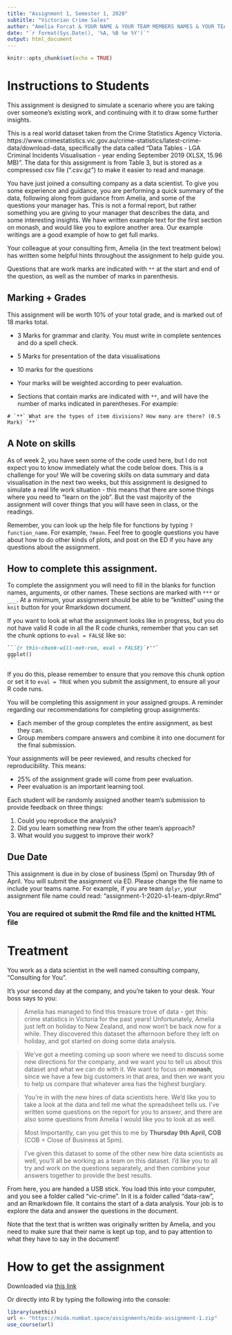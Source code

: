 ```yaml
---
title: "Assignment 1, Semester 1, 2020"
subtitle: "Victorian Crime Sales"
author: "Amelia Forcat & YOUR NAME & YOUR TEAM MEMBERS NAMES & YOUR TEAM NAME"
date: "`r format(Sys.Date(), '%A, %B %e %Y')`"
output: html_document
---
```


```r
knitr::opts_chunk$set(echo = TRUE)
```

# Instructions to Students

This assignment is designed to simulate a scenario where you are taking over someone's existing work, and continuing with it to draw some further insights.

This is a real world dataset taken from the Crime Statistics Agency Victoria.  https://www.crimestatistics.vic.gov.au/crime-statistics/latest-crime-data/download-data, specifically the data called "Data Tables - LGA Criminal Incidents Visualisation - year ending September 2019 (XLSX, 15.96 MB)". The data for this assignment is from Table 3, but is stored as a compressed csv file (".csv.gz") to make it easier to read and manage.

You have just joined a consulting company as a data scientist. To give you some experience and guidance, you are performing a quick summary of the data, following along from guidance from Amelia, and some of the questions your manager has. This is not a formal report, but rather something you are giving to your manager that describes the data, and some interesting insights. We have written example text for the first section on monash, and would like you to explore another area. Our example writings are a good example of how to get full marks.

Your colleague at your consulting firm, Amelia (in the text treatment below) has written some helpful hints throughout the assignment to help guide you.

Questions that are work marks are indicated with `**` at the start and end of the question, as well as the number of marks in parenthesis.

## Marking + Grades

This assignment will be worth 10% of your total grade, and is marked out of 18 marks total.

* 3 Marks for grammar and clarity. You must write in complete sentences and do a spell check.
* 5 Marks for presentation of the data visualisations
* 10 marks for the questions

* Your marks will be weighted according to peer evaluation.

* Sections that contain marks are indicated with `**`, and will have the number of marks indicated in parentheses. For example:

```
# `**` What are the types of item divisions? How many are there? (0.5 Mark) `**`
```

## A Note on skills

As of week 2, you have seen some of the code used here, but I do not expect you to know immediately what the code below does. This is a challenge for you! We will be covering skills on data summary and data visualisation in the next two weeks, but this assignment is designed to simulate a real life work situation - this means that there are some things where you need to "learn on the job". But the vast majority of the assignment will cover things that you will have seen in class, or the readings.

Remember, you can look up the help file for functions by typing `?function_name`. For example, `?mean`. Feel free to google questions you have about how to do other kinds of plots, and post on the ED if you have any questions about the assignment.

## How to complete this assignment.

To complete the assignment you will need to fill in the blanks for function names, arguments, or other names. These sections are marked with `***` or `___`. At a minimum, your assignment should be able to be "knitted" using the `knit` button for your Rmarkdown document. 

If you want to look at what the assignment looks like in progress, but you do not have valid R code in all the R code chunks, remember that you can set the chunk options to `eval = FALSE` like so:

````markdown
```{r this-chunk-will-not-run, eval = FALSE}`r''`
ggplot()
```
````

If you do this, please remember to ensure that you remove this chunk option or set it to `eval = TRUE` when you submit the assignment, to ensure all your R code runs.

You will be completing this assignment in your assigned groups. A reminder regarding our recommendations for completing group assignments:

 * Each member of the group completes the entire assignment, as best they can.
 * Group members compare answers and combine it into one document for the final submission. 

Your assignments will be peer reviewed, and results checked for reproducibility. This means:

* 25% of the assignment grade will come from peer evaluation. 
* Peer evaluation is an important learning tool. 

Each student will be randomly assigned another team's submission to provide feedback on three things: 

  1. Could you reproduce the analysis? 
  2. Did you learn something new from the other team's approach?
  3. What would you suggest to improve their work?


## Due Date

This assignment is due in by close of business (5pm) on Thursday 9th of April. You will submit the assignment via ED. Please change the file name to include your teams name. For example, if you are team `dplyr`, your assignment file name could read: "assignment-1-2020-s1-team-dplyr.Rmd"

### **You are required ot submit the Rmd file and the knitted HTML file**

# Treatment

You work as a data scientist in the well named consulting company, "Consulting for You".

It's your second day at the company, and you're taken to your desk. Your boss says to you:

> Amelia has managed to find this treasure trove of data - get this: crime statistics in Victoria for the past years! Unfortunately, Amelia just left on holiday to New Zealand, and now won't be back now for a while. They discovered this dataset the afternoon before they left on holiday, and got started on doing some data analysis.

> We've got a meeting coming up soon where we need to discuss some new directions for the company, and we want you to tell us about this dataset and what we can do with it. We want to focus on **monash**, since we have a few big customers in that area, and then we want you to help us compare that whatever area has the highest burglary.

> You're in with the new hires of data scientists here. We'd like you to take a look at the data and tell me what the spreadsheet tells us. I've written some questions on the report for you to answer, and there are also some questions from Amelia I would like you to look at as well.

> Most Importantly, can you get this to me by **Thursday 9th April, COB** (COB = Close of Business at 5pm).

> I've given this dataset to some of the other new hire data scientists as well, you'll all be working as a team on this dataset. I'd like you to all try and work on the questions separately, and then combine your answers together to provide the best results.

From here, you are handed a USB stick. You load this into your computer, and you see a folder called "vic-crime". In it is a folder called "data-raw", and an Rmarkdown file. It contains the start of a data analysis. Your job is to explore the data and answer the questions in the document.

Note that the text that is written was originally written by Amelia, and you need to make sure that their name is kept up top, and to pay attention to what they have to say in the document!

# How to get the assignment

Downloaded via [this link](https://mida.numbat.space/assignments/mida-assignment-1.zip)

Or directly into R by typing the following into the console:

```r
library(usethis)
url <- "https://mida.numbat.space/assignments/mida-assignment-1.zip"
use_course(url)
```